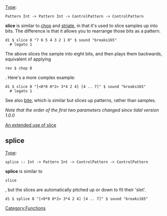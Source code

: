 [[Type]]: <source inline>Pattern Int -> Pattern Int -> ControlPattern -> ControlPattern</source>

'''slice''' is similar to [[chop]] and [[striate]], in that it's used to slice samples up into bits. The difference is that it allows you to rearrange those bits as a pattern.

<source>
d1 $ slice 8 "7 6 5 4 3 2 1 0" $ sound "breaks165"
  # legato 1
</source>

The above slices the sample into eight bits, and then plays them backwards, equivalent of applying <source inline>rev $ chop 8</source>. Here's a more complex example:

<source>
d1 $ slice 8 "[<0*8 0*2> 3*4 2 4] [4 .. 7]" $ sound "breaks165"
  # legato 1
</source>

See also [[bite]], which is similar but slices up patterns, rather than samples.

''Note that the order of the first two parameters changed since tidal version 1.0.0''

[https://www.youtube.com/watch?v=TS45DxhJZzk An extended use of slice]

== splice ==

[[Type]]: <source inline>splice :: Int -> Pattern Int -> ControlPattern -> ControlPattern</source>

'''splice''' is similar to <source inline>slice</source>, but the slices are automatically pitched up or down to fit their 'slot'.

<source>
d1 $ splice 8 "[<0*8 0*2> 3*4 2 4] [4 .. 7]" $ sound "breaks165"
</source>

[[Category:Functions]]